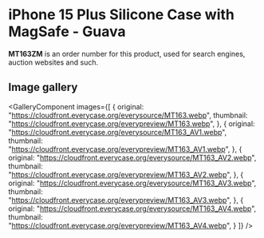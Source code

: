
# iPhone 15 Plus Silicone Case with MagSafe - Guava

<Callout type='info' emoji='👉🏻'>**MT163ZM** is an order number for this product, used for search engines, auction websites and such.</Callout>

## Image gallery

<GalleryComponent
    images={[
      {
        original: "https://cloudfront.everycase.org/everysource/MT163.webp",
        thumbnail: "https://cloudfront.everycase.org/everypreview/MT163.webp",
      },
      {
        original: "https://cloudfront.everycase.org/everysource/MT163_AV1.webp",
        thumbnail: "https://cloudfront.everycase.org/everypreview/MT163_AV1.webp",
      },
      {
        original: "https://cloudfront.everycase.org/everysource/MT163_AV2.webp",
        thumbnail: "https://cloudfront.everycase.org/everypreview/MT163_AV2.webp",
      },
      {
        original: "https://cloudfront.everycase.org/everysource/MT163_AV3.webp",
        thumbnail: "https://cloudfront.everycase.org/everypreview/MT163_AV3.webp",
      },
      {
        original: "https://cloudfront.everycase.org/everysource/MT163_AV4.webp",
        thumbnail: "https://cloudfront.everycase.org/everypreview/MT163_AV4.webp",
      }
    ]}
  />

